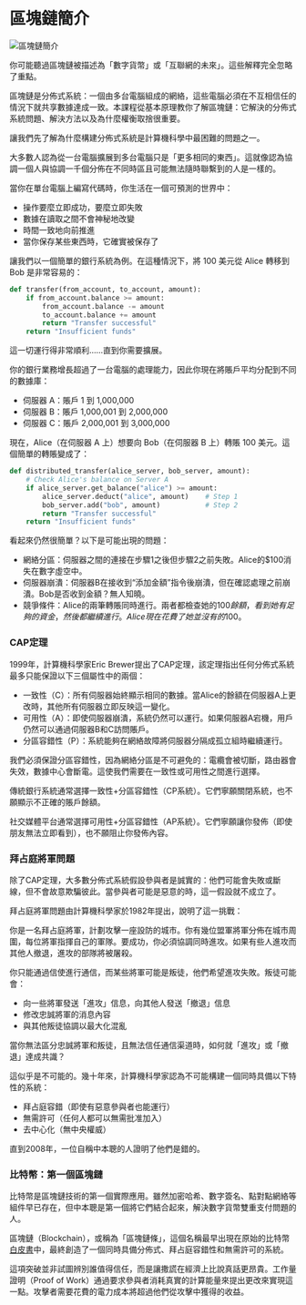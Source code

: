 
# 區塊鏈簡介

![區塊鏈簡介](/graphics/course-banners/introduction-to-blockchain-and-solana.png)

你可能聽過區塊鏈被描述為「數字貨幣」或「互聯網的未來」。這些解釋完全忽略了重點。

區塊鏈是分佈式系統：一個由多台電腦組成的網絡，這些電腦必須在不互相信任的情況下就共享數據達成一致。本課程從基本原理教你了解區塊鏈：它解決的分佈式系統問題、解決方法以及為什麼權衡取捨很重要。

讓我們先了解為什麼構建分佈式系統是計算機科學中最困難的問題之一。

<ArticleSection name="分佈式系統" id="distributed-systems" level="h2" />

大多數人認為從一台電腦擴展到多台電腦只是「更多相同的東西」。這就像認為協調一個人與協調一千個分佈在不同時區且可能無法隨時聯繫到的人是一樣的。

當你在單台電腦上編寫代碼時，你生活在一個可預測的世界中：
- 操作要麼立即成功，要麼立即失敗
- 數據在讀取之間不會神秘地改變
- 時間一致地向前推進
- 當你保存某些東西時，它確實被保存了

讓我們以一個簡單的銀行系統為例。在這種情況下，將 100 美元從 Alice 轉移到 Bob 是非常容易的：

```python
def transfer(from_account, to_account, amount):
    if from_account.balance >= amount:
        from_account.balance -= amount
        to_account.balance += amount
        return "Transfer successful"
    return "Insufficient funds"
```

這一切運行得非常順利……直到你需要擴展。

你的銀行業務增長超過了一台電腦的處理能力，因此你現在將賬戶平均分配到不同的數據庫：
- 伺服器 A：賬戶 1 到 1,000,000
- 伺服器 B：賬戶 1,000,001 到 2,000,000
- 伺服器 C：賬戶 2,000,001 到 3,000,000

現在，Alice（在伺服器 A 上）想要向 Bob（在伺服器 B 上）轉賬 100 美元。這個簡單的轉賬變成了：

```python
def distributed_transfer(alice_server, bob_server, amount):
    # Check Alice's balance on Server A
    if alice_server.get_balance("alice") >= amount:
        alice_server.deduct("alice", amount)    # Step 1
        bob_server.add("bob", amount)           # Step 2
        return "Transfer successful"
    return "Insufficient funds"
```

看起來仍然很簡單？以下是可能出現的問題：
- 網絡分區：伺服器之間的連接在步驟1之後但步驟2之前失敗。Alice的$100消失在數字虛空中。
- 伺服器崩潰：伺服器B在接收到“添加金額”指令後崩潰，但在確認處理之前崩潰。Bob是否收到金額？無人知曉。
- 競爭條件：Alice的兩筆轉賬同時進行。兩者都檢查她的$100餘額，看到她有足夠的資金，然後都繼續進行。Alice現在花費了她並沒有的$100。

### CAP定理

1999年，計算機科學家Eric Brewer提出了CAP定理，該定理指出任何分佈式系統最多只能保證以下三個屬性中的兩個：
- 一致性（C）：所有伺服器始終顯示相同的數據。當Alice的餘額在伺服器A上更改時，其他所有伺服器立即反映這一變化。
- 可用性（A）：即使伺服器崩潰，系統仍然可以運行。如果伺服器A宕機，用戶仍然可以通過伺服器B和C訪問賬戶。
- 分區容錯性（P）：系統能夠在網絡故障將伺服器分隔成孤立組時繼續運行。

我們必須保證分區容錯性，因為網絡分區是不可避免的：電纜會被切斷，路由器會失效，數據中心會斷電。這使我們需要在一致性或可用性之間進行選擇。

傳統銀行系統通常選擇一致性+分區容錯性（CP系統）。它們寧願關閉系統，也不願顯示不正確的賬戶餘額。

社交媒體平台通常選擇可用性+分區容錯性（AP系統）。它們寧願讓你發佈（即使朋友無法立即看到），也不願阻止你發佈內容。

### 拜占庭將軍問題

除了CAP定理，大多數分佈式系統假設參與者是誠實的：他們可能會失敗或斷線，但不會故意欺騙彼此。當參與者可能是惡意的時，這一假設就不成立了。

拜占庭將軍問題由計算機科學家於1982年提出，說明了這一挑戰：

你是一名拜占庭將軍，計劃攻擊一座設防的城市。你有幾位盟軍將軍分佈在城市周圍，每位將軍指揮自己的軍隊。要成功，你必須協調同時進攻。如果有些人進攻而其他人撤退，進攻的部隊將被屠殺。

你只能通過信使進行通信，而某些將軍可能是叛徒，他們希望進攻失敗。叛徒可能會：
- 向一些將軍發送「進攻」信息，向其他人發送「撤退」信息
- 修改忠誠將軍的消息內容
- 與其他叛徒協調以最大化混亂

當你無法區分忠誠將軍和叛徒，且無法信任通信渠道時，如何就「進攻」或「撤退」達成共識？

這似乎是不可能的。幾十年來，計算機科學家認為不可能構建一個同時具備以下特性的系統：
- 拜占庭容錯（即使有惡意參與者也能運行）
- 無需許可（任何人都可以無需批准加入）
- 去中心化（無中央權威）

直到2008年，一位自稱中本聰的人證明了他們是錯的。

### 比特幣：第一個區塊鏈

比特幣是區塊鏈技術的第一個實際應用。雖然加密哈希、數字簽名、點對點網絡等組件早已存在，但中本聰是第一個將它們結合起來，解決數字貨幣雙重支付問題的人。

區塊鏈（Blockchain），或稱為「區塊鏈條」，這個名稱最早出現在原始的比特幣[白皮書](https://bitcoin.org/bitcoin.pdf)中，最終創造了一個同時具備分佈式、拜占庭容錯性和無需許可的系統。

這項突破並非試圖辨別誰值得信任，而是讓撒謊在經濟上比說真話更昂貴。工作量證明（Proof of Work）通過要求參與者消耗真實的計算能量來提出更改來實現這一點。攻擊者需要花費的電力成本將超過他們從攻擊中獲得的收益。